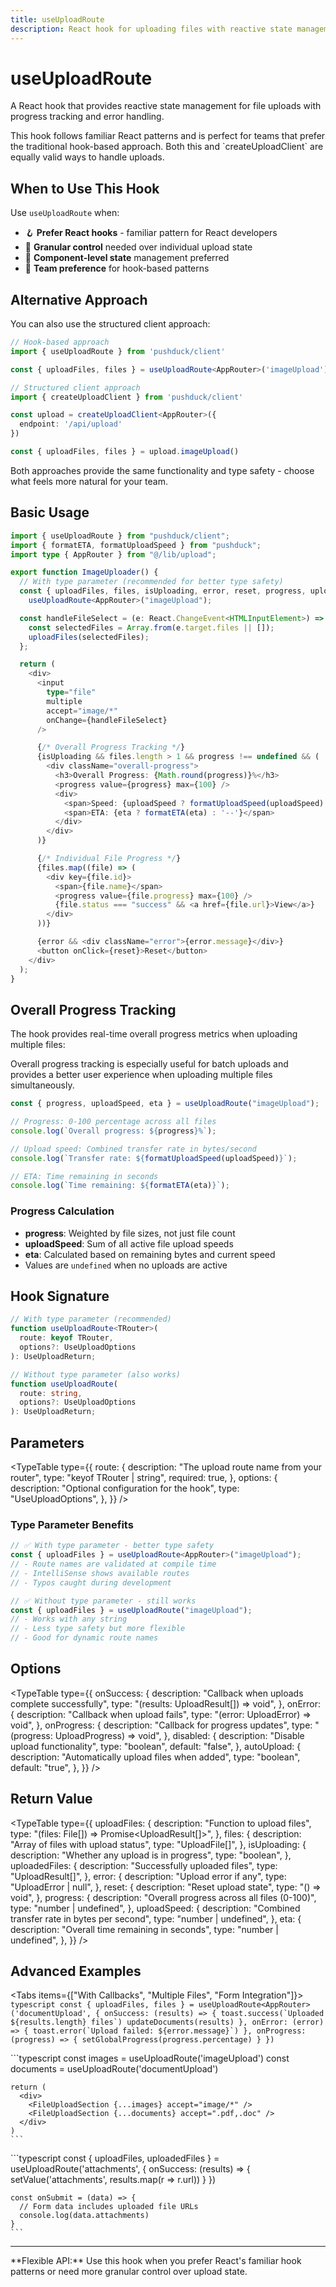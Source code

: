```yaml
---
title: useUploadRoute
description: React hook for uploading files with reactive state management
---
```



# useUploadRoute

A React hook that provides reactive state management for file uploads with progress tracking and error handling.

<Callout type="info">
  This hook follows familiar React patterns and is perfect for teams that prefer
  the traditional hook-based approach. Both this and `createUploadClient` are equally valid ways to handle uploads.
</Callout>

## When to Use This Hook

Use `useUploadRoute` when:

- 🪝 **Prefer React hooks** - familiar pattern for React developers
- 🧩 **Granular control** needed over individual upload state
- 🔄 **Component-level state** management preferred
- 👥 **Team preference** for hook-based patterns

## Alternative Approach

You can also use the structured client approach:

```typescript
// Hook-based approach
import { useUploadRoute } from 'pushduck/client'

const { uploadFiles, files } = useUploadRoute<AppRouter>('imageUpload')
```

```typescript
// Structured client approach
import { createUploadClient } from 'pushduck/client'

const upload = createUploadClient<AppRouter>({
  endpoint: '/api/upload'
})

const { uploadFiles, files } = upload.imageUpload()
```

Both approaches provide the same functionality and type safety - choose what feels more natural for your team.

## Basic Usage

```typescript
import { useUploadRoute } from "pushduck/client";
import { formatETA, formatUploadSpeed } from "pushduck";
import type { AppRouter } from "@/lib/upload";

export function ImageUploader() {
  // With type parameter (recommended for better type safety)
  const { uploadFiles, files, isUploading, error, reset, progress, uploadSpeed, eta } =
    useUploadRoute<AppRouter>("imageUpload");

  const handleFileSelect = (e: React.ChangeEvent<HTMLInputElement>) => {
    const selectedFiles = Array.from(e.target.files || []);
    uploadFiles(selectedFiles);
  };

  return (
    <div>
      <input
        type="file"
        multiple
        accept="image/*"
        onChange={handleFileSelect}
      />

      {/* Overall Progress Tracking */}
      {isUploading && files.length > 1 && progress !== undefined && (
        <div className="overall-progress">
          <h3>Overall Progress: {Math.round(progress)}%</h3>
          <progress value={progress} max={100} />
          <div>
            <span>Speed: {uploadSpeed ? formatUploadSpeed(uploadSpeed) : '0 B/s'}</span>
            <span>ETA: {eta ? formatETA(eta) : '--'}</span>
          </div>
        </div>
      )}

      {/* Individual File Progress */}
      {files.map((file) => (
        <div key={file.id}>
          <span>{file.name}</span>
          <progress value={file.progress} max={100} />
          {file.status === "success" && <a href={file.url}>View</a>}
        </div>
      ))}

      {error && <div className="error">{error.message}</div>}
      <button onClick={reset}>Reset</button>
    </div>
  );
}
```

## Overall Progress Tracking

The hook provides real-time overall progress metrics when uploading multiple files:

<Callout type="info">
  Overall progress tracking is especially useful for batch uploads and provides a better user experience when uploading multiple files simultaneously.
</Callout>

```typescript
const { progress, uploadSpeed, eta } = useUploadRoute("imageUpload");

// Progress: 0-100 percentage across all files
console.log(`Overall progress: ${progress}%`);

// Upload speed: Combined transfer rate in bytes/second
console.log(`Transfer rate: ${formatUploadSpeed(uploadSpeed)}`);

// ETA: Time remaining in seconds
console.log(`Time remaining: ${formatETA(eta)}`);
```

### Progress Calculation

- **progress**: Weighted by file sizes, not just file count
- **uploadSpeed**: Sum of all active file upload speeds
- **eta**: Calculated based on remaining bytes and current speed
- Values are `undefined` when no uploads are active

## Hook Signature

```typescript
// With type parameter (recommended)
function useUploadRoute<TRouter>(
  route: keyof TRouter,
  options?: UseUploadOptions
): UseUploadReturn;

// Without type parameter (also works)
function useUploadRoute(
  route: string,
  options?: UseUploadOptions
): UseUploadReturn;
```

## Parameters

<TypeTable
  type={{
    route: {
      description: "The upload route name from your router",
      type: "keyof TRouter | string",
      required: true,
    },
    options: {
      description: "Optional configuration for the hook",
      type: "UseUploadOptions",
    },
  }}
/>

### Type Parameter Benefits

```typescript
// ✅ With type parameter - better type safety
const { uploadFiles } = useUploadRoute<AppRouter>("imageUpload");
// - Route names are validated at compile time
// - IntelliSense shows available routes
// - Typos caught during development

// ✅ Without type parameter - still works
const { uploadFiles } = useUploadRoute("imageUpload");
// - Works with any string
// - Less type safety but more flexible
// - Good for dynamic route names
```

## Options

<TypeTable
  type={{
    onSuccess: {
      description: "Callback when uploads complete successfully",
      type: "(results: UploadResult[]) => void",
    },
    onError: {
      description: "Callback when upload fails",
      type: "(error: UploadError) => void",
    },
    onProgress: {
      description: "Callback for progress updates",
      type: "(progress: UploadProgress) => void",
    },
    disabled: {
      description: "Disable upload functionality",
      type: "boolean",
      default: "false",
    },
    autoUpload: {
      description: "Automatically upload files when added",
      type: "boolean",
      default: "true",
    },
  }}
/>

## Return Value

<TypeTable
  type={{
    uploadFiles: {
      description: "Function to upload files",
      type: "(files: File[]) => Promise<UploadResult[]>",
    },
    files: {
      description: "Array of files with upload status",
      type: "UploadFile[]",
    },
    isUploading: {
      description: "Whether any upload is in progress",
      type: "boolean",
    },
    uploadedFiles: {
      description: "Successfully uploaded files",
      type: "UploadResult[]",
    },
    error: {
      description: "Upload error if any",
      type: "UploadError | null",
    },
    reset: {
      description: "Reset upload state",
      type: "() => void",
    },
    progress: {
      description: "Overall progress across all files (0-100)",
      type: "number | undefined",
    },
    uploadSpeed: {
      description: "Combined transfer rate in bytes per second",
      type: "number | undefined",
    },
    eta: {
      description: "Overall time remaining in seconds",
      type: "number | undefined",
    },
  }}
/>

## Advanced Examples

<Tabs items={["With Callbacks", "Multiple Files", "Form Integration"]}>
  <Tab value="With Callbacks">
    ```typescript
    const { uploadFiles, files } = useUploadRoute<AppRouter>('documentUpload', {
      onSuccess: (results) => {
        toast.success(`Uploaded ${results.length} files`)
        updateDocuments(results)
      },
      onError: (error) => {
        toast.error(`Upload failed: ${error.message}`)
      },
      onProgress: (progress) => {
        setGlobalProgress(progress.percentage)
      }
    })
    ```
  </Tab>
  
  <Tab value="Multiple Files">
    ```typescript
    const images = useUploadRoute<AppRouter>('imageUpload')
    const documents = useUploadRoute<AppRouter>('documentUpload')
    
    return (
      <div>
        <FileUploadSection {...images} accept="image/*" />
        <FileUploadSection {...documents} accept=".pdf,.doc" />
      </div>
    )
    ```
  </Tab>
  
  <Tab value="Form Integration">
    ```typescript
    const { uploadFiles, uploadedFiles } = useUploadRoute<AppRouter>('attachments', {
      onSuccess: (results) => {
        setValue('attachments', results.map(r => r.url))
      }
    })
    
    const onSubmit = (data) => {
      // Form data includes uploaded file URLs
      console.log(data.attachments)
    }
    ```
  </Tab>
</Tabs>

---

<Callout type="success">
  **Flexible API:** Use this hook when you prefer React's familiar hook patterns
  or need more granular control over upload state.
</Callout>
